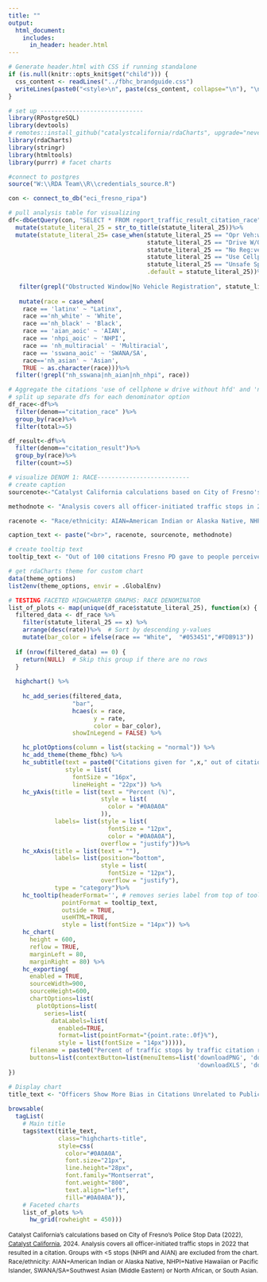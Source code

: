 ```yaml
---
title: ""
output:
  html_document:
    includes:
      in_header: header.html
---
```


```r
# Generate header.html with CSS if running standalone
if (is.null(knitr::opts_knit$get("child"))) {
  css_content <- readLines("../fbhc_brandguide.css")
  writeLines(paste0("<style>\n", paste(css_content, collapse="\n"), "\n</style>"), "header.html")
}
```

```r

# set up -----------------------------
library(RPostgreSQL)
library(devtools)
# remotes::install_github("catalystcalifornia/rdaCharts", upgrade="never") 
library(rdaCharts)
library(stringr)
library(htmltools)
library(purrr) # facet charts

#connect to postgres
source("W:\\RDA Team\\R\\credentials_source.R")

con <- connect_to_db("eci_fresno_ripa")

# pull analysis table for visualizing
df<-dbGetQuery(con, "SELECT * FROM report_traffic_result_citation_race")%>%
  mutate(statute_literal_25 = str_to_title(statute_literal_25))%>%
  mutate(statute_literal_25= case_when(statute_literal_25 == "Opr Veh:window Obstructed" ~ "Obstructed Window",
                                       statute_literal_25 == "Drive W/O License" ~ "Driving Without License",
                                       statute_literal_25 == "No Reg:veh/Trailer/Etc" ~ "No Vehicle Registration",
                                       statute_literal_25 == "Use Cellph W/Driv W/O Hfd" ~ "Using Cellphone Without Handheld Device",
                                       statute_literal_25 == "Unsafe Speed:prevail Cond" ~ "Unsafe Speed while Driving Vehicle", 
                                       .default = statute_literal_25))%>%
  
   filter(grepl("Obstructed Window|No Vehicle Registration", statute_literal_25)) %>%
  
   mutate(race = case_when(
    race == 'latinx' ~ "Latinx",
    race =='nh_white' ~ 'White',
    race =='nh_black' ~ 'Black',
    race == 'aian_aoic' ~ 'AIAN',
    race == 'nhpi_aoic' ~ 'NHPI',
    race == 'nh_multiracial' ~ 'Multiracial',
    race == 'sswana_aoic' ~ 'SWANA/SA',
    race=='nh_asian' ~ 'Asian',
    TRUE ~ as.character(race)))%>%
  filter(!grepl("nh_sswana|nh_aian|nh_nhpi", race))

# Aggregate the citations 'use of cellphone w drive without hfd' and 'no hnd hld device w/ drive' as they seem to basically be the same thing
# split up separate dfs for each denominator option
df_race<-df%>%
  filter(denom=="citation_race" )%>%
  group_by(race)%>%
  filter(total>=5)

df_result<-df%>%
  filter(denom=="citation_result")%>%
  group_by(race)%>%
  filter(count>=5)

# visualize DENOM 1: RACE--------------------------
# create caption 
sourcenote<-"Catalyst California calculations based on City of Fresno's Police Stop Data (2022), catalystcalifornia.org, 2024. "

methodnote <- "Analysis covers all officer-initiated traffic stops in 2022 that resulted in a citation. Groups with <5 stops (NHPI and AIAN) are excluded from the chart."

racenote <- "Race/ethnicity: AIAN=American Indian or Alaska Native, NHPI=Native Hawaiian or Pacific Islander, SWANA/SA=Southwest Asian (Middle Eastern) or North African, or South Asian."

caption_text <- paste("<br>", racenote, sourcenote, methodnote)

# create tooltip text
tooltip_text <- "Out of 100 citations Fresno PD gave to people perceived as <b>{point.race}</b>, <b>{point.rate:.1f}%</b> were for <b>{point.statute_literal_25}</b>, or a total of <b>{point.count:f}</b> people cited."

# get rdaCharts theme for custom chart
data(theme_options)
list2env(theme_options, envir = .GlobalEnv)

```


```r

# TESTING FACETED HIGHCHARTER GRAPHS: RACE DENOMINATOR
list_of_plots <- map(unique(df_race$statute_literal_25), function(x) {
  filtered_data <- df_race %>%
    filter(statute_literal_25 == x) %>%
    arrange(desc(rate))%>%  # Sort by descending y-values
    mutate(bar_color = ifelse(race == "White",  "#053451","#FDB913"))  # Custom color for "White"  # Sort by descending y-values
  
  if (nrow(filtered_data) == 0) {
    return(NULL)  # Skip this group if there are no rows
  }
  
  highchart() %>%
    
    hc_add_series(filtered_data, 
                  "bar", 
                  hcaes(x = race, 
                        y = rate, 
                        color = bar_color),
                  showInLegend = FALSE) %>% 

    hc_plotOptions(column = list(stacking = "normal")) %>% 
    hc_add_theme(theme_fbhc) %>%
    hc_subtitle(text = paste0("Citations given for ",x," out of citations received by race"),
                style = list(
                  fontSize = "16px",
                  lineHeight = "22px")) %>%
    hc_yAxis(title = list(text = "Percent (%)",
                          style = list(
                            color = "#0A0A0A"
                          )),
             labels= list(style = list(
                            fontSize = "12px",
                            color = "#0A0A0A"),
                          overflow = "justify"))%>%
    hc_xAxis(title = list(text = ""),
             labels= list(position="bottom",
                          style = list(
                            fontSize = "12px"),
                          overflow = "justify"),
             type = "category")%>%
    hc_tooltip(headerFormat='', # removes series label from top of tooltip
               pointFormat = tooltip_text,
               outside = TRUE,
               useHTML=TRUE,
               style = list(fontSize = "14px")) %>%
    hc_chart(
      height = 600,
      reflow = TRUE,
      marginLeft = 80,
      marginRight = 80) %>%
    hc_exporting(
      enabled = TRUE,
      sourceWidth=900,
      sourceHeight=600,
      chartOptions=list(
        plotOptions=list(
          series=list(
            dataLabels=list(
              enabled=TRUE,
              format=list(pointFormat="{point.rate:.0f}%"),
              style = list(fontSize = "14px"))))),
      filename = paste0("Percent of traffic stops by traffic citation result and race","_Catalyst California, catalystcalifornia.org, ", format(Sys.Date(), "%Y"), "."),
      buttons=list(contextButton=list(menuItems=list('downloadPNG', 'downloadSVG',
                                                     'downloadXLS', 'downloadCSV'))))
})
```

```r
# Display chart
title_text <- "Officers Show More Bias in Citations Unrelated to Public Safety"
  
browsable(
  tagList(
    # Main title
    tags$text(title_text, 
              class="highcharts-title",
              style=css(
                color="#0A0A0A",
                font.size="21px",
                line.height="28px",
                font.family="Montserrat",
                font.weight="800",
                text.align="left",
                fill="#0A0A0A")),
    # Faceted charts
    list_of_plots %>% 
      hw_grid(rowheight = 450)))

```
<span class="highcharts-caption" style="font-size: 12px;line-height: 18px;">Catalyst California's calculations based on City of Fresno's Police Stop Data (2022), <u>[Catalyst California](https://www.catalystcalifornia.org)</u>, 2024. Analysis covers all officer-initiated traffic stops in 2022 that resulted in a citation. Groups with <5 stops (NHPI and AIAN) are excluded from the chart. Race/ethnicity: AIAN=American Indian or Alaska Native, NHPI=Native Hawaiian or Pacific Islander, SWANA/SA=Southwest Asian (Middle Eastern) or North African, or South Asian. </span>
